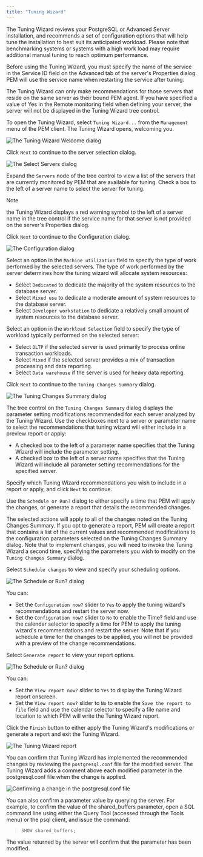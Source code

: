 ```yaml
---
title: "Tuning Wizard"
---
```






The Tuning Wizard reviews your PostgreSQL or Advanced Server installation, and recommends a set of configuration options that will help tune the installation to best suit its anticipated workload. Please note that benchmarking systems or systems with a high work load may require additional manual tuning to reach optimum performance.

Before using the Tuning Wizard, you must specify the name of the service in the Service ID field on the Advanced tab of the server's Properties dialog. PEM will use the service name when restarting the service after tuning.

The Tuning Wizard can only make recommendations for those servers that reside on the same server as their bound PEM agent. If you have specified a value of Yes in the Remote monitoring field when defining your server, the server will not be displayed in the Tuning Wizard tree control.

To open the Tuning Wizard, select `Tuning Wizard...` from the `Management` menu of the PEM client. The Tuning Wizard opens, welcoming you.

![*The Tuning Wizard Welcome dialog*](images/tuning_wiz_welcome.png)

Click `Next` to continue to the server selection dialog.

![*The Select Servers dialog*](images/tuning_wiz_server_sel.png)

Expand the `Servers` node of the tree control to view a list of the servers that are currently monitored by PEM that are available for tuning. Check a box to the left of a server name to select the server for tuning.

<div class="note">

<div class="title">

Note

</div>

the Tuning Wizard displays a red warning symbol to the left of a server name in the tree control if the service name for that server is not provided on the server's Properties dialog.

</div>

Click `Next` to continue to the Configuration dialog.

![*The Configuration dialog*](images/tuning_wiz_configuration.png)

Select an option in the `Machine utilization` field to specify the type of work performed by the selected servers. The type of work performed by the server determines how the tuning wizard will allocate system resources:

  - Select `Dedicated` to dedicate the majority of the system resources to the database server.
  - Select `Mixed use` to dedicate a moderate amount of system resources to the database server.
  - Select `Developer workstation` to dedicate a relatively small amount of system resources to the database server.

Select an option in the `Workload Selection` field to specify the type of workload typically performed on the selected server:

  - Select `OLTP` if the selected server is used primarily to process online transaction workloads.
  - Select `Mixed` if the selected server provides a mix of transaction processing and data reporting.
  - Select `Data warehouse` if the server is used for heavy data reporting.

Click `Next` to continue to the `Tuning Changes Summary` dialog.

![*The Tuning Changes Summary dialog*](images/tuning_wiz_changes_sum.png)

The tree control on the `Tuning Changes Summary` dialog displays the parameter setting modifications recommended for each server analyzed by the Tuning Wizard. Use the checkboxes next to a server or parameter name to select the recommendations that tuning wizard will either include in a preview report or apply:

  - A checked box to the left of a parameter name specifies that the Tuning Wizard will include the parameter setting.
  - A checked box to the left of a server name specifies that the Tuning Wizard will include all parameter setting recommendations for the specified server.

Specify which Tuning Wizard recommendations you wish to include in a report or apply, and click `Next` to continue.

Use the `Schedule or Run?` dialog to either specify a time that PEM will apply the changes, or generate a report that details the recommended changes.

The selected actions will apply to all of the changes noted on the Tuning Changes Summary. If you opt to generate a report, PEM will create a report that contains a list of the current values and recommended modifications to the configuration parameters selected on the Tuning Changes Summary dialog. Note that to implement changes, you will need to invoke the Tuning Wizard a second time, specifying the parameters you wish to modify on the `Tuning Changes Summary` dialog.

Select `Schedule changes` to view and specify your scheduling options.

![*The Schedule or Run? dialog*](images/tuning_wiz_apply_changes.png)

You can:

  - Set the `Configuration now?` slider to `Yes` to apply the tuning wizard's recommendations and restart the server now.
  - Set the `Configuration now?` slider to `No` to enable the Time? field and use the calendar selector to specify a time for PEM to apply the tuning wizard's recommendations and restart the server. Note that if you schedule a time for the changes to be applied, you will not be provided with a preview of the change recommendations.

Select `Generate report` to view your report options.

![*The Schedule or Run? dialog*](images/tuning_wiz_generate_report.png)

You can:

  - Set the `View report now?` slider to `Yes` to display the Tuning Wizard report onscreen.
  - Set the `View report now?` slider to `No` to enable the `Save the report to file` field and use the calendar selector to specify a file name and location to which PEM will write the Tuning Wizard report.

Click the `Finish` button to either apply the Tuning Wizard's modifications or generate a report and exit the Tuning Wizard.

![*The Tuning Wizard report*](images/tuning_wiz_report.png)

You can confirm that Tuning Wizard has implemented the recommended changes by reviewing the `postgresql.conf` file for the modified server. The Tuning Wizard adds a comment above each modified parameter in the postgresql.conf file when the change is applied.

![*Confirming a change in the postgresql.conf file*](images/tuning_wiz_confirm_chg.png)

You can also confirm a parameter value by querying the server. For example, to confirm the value of the shared_buffers parameter, open a SQL command line using either the Query Tool (accessed through the Tools menu) or the psql client, and issue the command:

> `SHOW shared_buffers;`

The value returned by the server will confirm that the parameter has been modified.
